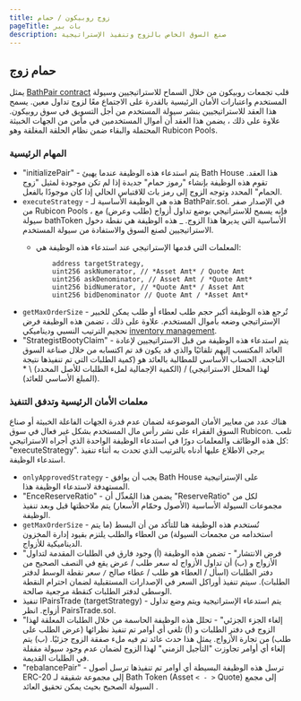 ```yaml
---
title: زوج روبيكون / حمام
pageTitle: باث بير
description: صنع السوق الخاص بالزوج وتنفيذ الإستراتيجية
---
```


## حمام زوج

يمثل [BathPair contract](https://github.com/RubiconDeFi/rubicon\_protocol/blob/master/contracts/rubiconPools/BathPair.sol) قلب تجمعات روبيكون من خلال السماح للاستراتيجيين وسيولة المستخدم واعتبارات الأمان الرئيسية بالقدرة على الاجتماع معًا لزوج تداول معين. يسمح هذا العقد للاستراتيجيين بنشر سيولة المستخدم من أجل التسويق في سوق روبيكون. علاوة على ذلك ، يضمن هذا العقد أن أموال المستخدمين في مأمن من الجهات الخبيثة المحتملة والبقاء ضمن نظام الحلقة المغلقة وهو Rubicon Pools.

### المهام الرئيسية

* "initializePair" - يتم استدعاء هذه الوظيفة عندما يهيئ Bath House هذا العقد. تقوم هذه الوظيفة بإنشاء "رموز حمام" جديدة إذا لم تكن موجودة لمثيل "زوج الحمام" المحدد وتوجه الزوج إلى رمز باث للاقتباس الحالي إذا كان موجودًا بالفعل.
* `executeStrategy` - هذه هي الوظيفة الأساسية لـ BathPair.sol. في الإصدار صفر من Rubicon Pools ، فإنه يسمح للاستراتيجي بوضع تداول أزواج (طلب وعرض) مع سيولة bathToken الأساسية التي يديرها هذا الزوج. _ هذه الوظيفة هي نقطة دخول الاستراتيجيين لصنع السوق والاستفادة من سيولة المستخدم.
  * المعلمات التي قدمها الإستراتيجي عند استدعاء هذه الوظيفة هي:

      ```
          address targetStrategy,
          uint256 askNumerator, // *Asset Amt* / Quote Amt
          uint256 askDenominator, // Asset Amt / *Quote Amt*
          uint256 bidNumerator, // *Quote Amt* / Asset Amt
          uint256 bidDenominator // Quote Amt / *Asset Amt*
      ```
* `getMaxOrderSize` - تُرجع هذه الوظيفة أكبر حجم طلب لعطاء أو طلب يمكن للخبير الإستراتيجي وضعه بأموال المستخدم. علاوة على ذلك ، تضمن هذه الوظيفة فرض تحجيم الترتيب النسبي وديناميكي [inventory management](/docs/protocol/rubicon-pools/rubicon-pools#constraints-and-risk-parameters).
* "StrategistBootyClaim" - يتم استدعاء هذه الوظيفة من قبل الاستراتيجيين لإعادة العائد المكتسب إليهم تلقائيًا والذي قد يكون قد تم اكتسابه من خلال صناعة السوق الناجحة. الحساب الأساسي للمطالبة بالعائد هو (كمية الطلبات التي تم تنفيذها نتيجة لهذا المحلل الاستراتيجي) / (الكمية الإجمالية لملء الطلبات للأصل المحدد) \ * (المبلغ الأساسي للعائد).

### معلمات الأمان الرئيسية وتدفق التنفيذ

هناك عدد من معايير الأمان الموضوعة لضمان عدم قدرة الجهات الفاعلة الخبيثة أو صناع السوق الفقراء على نشر رأس مال المستخدم بشكل غير فعال في سوق Rubicon. تلعب كل هذه الوظائف والمعلمات دورًا في استدعاء الوظيفة الواحدة الذي أجراه الاستراتيجي: "executeStrategy". يرجى الاطلاع عليها أدناه بالترتيب الذي تحدث به أثناء تنفيذ استدعاء الوظيفة.

* `onlyApprovedStrategy` - يجب أن يوافق Bath House على الإستراتيجية المستهدفة لاستدعاء الوظيفة هذا.
* "EnceReserveRatio" - يضمن هذا المُعدِّل أن "ReserveRatio" لكل من مجموعات السيولة الأساسية (الأصول وحمّام الأسعار) يتم ملاحظتها قبل وبعد تنفيذ الوظيفة.
* `getMaxOrderSize` - تُستخدم هذه الوظيفة هنا للتأكد من أن البسط (ما يتم استخدامه من مجمعات السيولة) من العطاء والطلب يلتزم بقيود إدارة المخزون الديناميكية للأزواج.
* "فرض الانتشار" - تضمن هذه الوظيفة (أ) وجود فارق في الطلبات المقدمة لتداول الأزواج و (ب) أن تداول الأزواج له سعر طلب / عرض يقع في النصف الصحيح من دفتر الطلبات (اسأل / العطاء هو طلب / عطاء صالح `/` سعر نقطة الوسط لدفتر الطلبات). سيتم تنفيذ أوراكل السعر في الإصدارات المستقبلية لضمان احترام النقطة الوسطى لدفتر الطلبات كنقطة مرجعية صالحة.
* تنفيذ IPairsTrade (targetStrategy) - يتم استدعاء الإستراتيجية ويتم وضع تداول أزواج. انظر PairsTrade.sol.
* "إلغاء الجزء الجزئي" - تحلل هذه الوظيفة الحاسمة من خلال الطلبات المعلقة لهذا الزوج في دفتر الطلبات و (أ) تلغي أي أوامر تم تنفيذ نظرائها (عرض الطلب على طلب) من تجارة الأزواج. يمثل هذا حدث عائد تم فيه ملء صفقة الزوج جزئيًا. (ب) يتم إلغاء أي أوامر تجاوزت "التأجيل الزمني" لهذا الزوج لضمان عدم وجود سيولة مقفلة في الطلبات القديمة.
* "rebalancePair" - ترسل هذه الوظيفة البسيطة أي أوامر تم تنفيذها ترسل أصول ERC-20 إلى مجموعة شقيقة لـ Bath Token (Asset `< - >` Quote) إلى مجمع السيولة الصحيح بحيث يمكن تحقيق العائد .